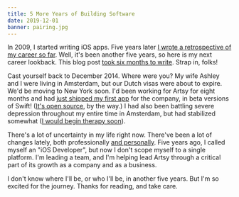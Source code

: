 ```yaml
---
title: 5 More Years of Building Software
date: 2019-12-01
banner: pairing.jpg
---
```



In 2009, I started writing iOS apps. Five years later [I wrote a retrospective
of my career so far](/blog/5-years-of-ios/). Well, it's been another five years,
so here is my next career lookback. This blog post [took six months to
write](https://github.com/ashfurrow/blog/pull/396). Strap in, folks!

Cast yourself back to December 2014. Where were you? My wife Ashley and I were living in Amsterdam, but
our Dutch visas were about to expire. We'd be moving to New York soon. I'd been working for Artsy for eight
months and had [just shipped my first
app](https://artsy.github.io/blog/2014/11/13/eidolon-retrospective/) for the company,
in beta versions of Swift! ([It's open
source](https://github.com/artsy/eidolon), by the way.) I had also been battling
severe depression throughout my entire time in Amsterdam,
but had stabilized somewhat ([I would begin therapy soon](/blog/depression-graphed/)).

<Timeline2 />

There's a lot of uncertainty in my life right now. There've been a lot of
changes lately, both professionally [and personally](/blog/learning-to-run/).
Five years ago, I called myself an "iOS Developer", but now I don't scope myself
to a single platform. I'm leading a team, and I'm helping lead Artsy through a
critical part of its growth as a company and as a business.

<Tweet tweetID="1179840250518134785" />

I don't know where I'll be, or who I'll be, in another five years. But I'm so
excited for the journey. Thanks for reading, and take care.
